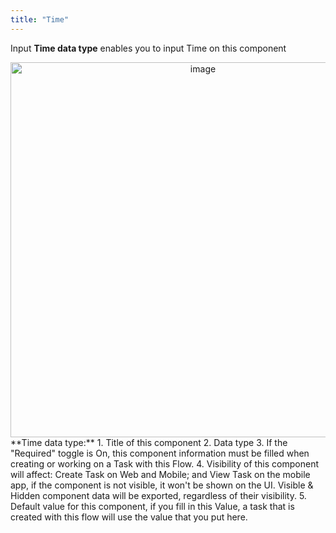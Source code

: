```yaml
---
title: "Time"
---
```


Input **Time data type** enables you to input Time on this component 
<div align="center">
  <img src="https://t3837933.p.clickup-attachments.com/t3837933/b2fd2acb-3ecf-4d10-a969-01533c9d7a23/image.png" alt="image" width="600" />
</div> 
**Time data type:** 
1. Title of this component 
2. Data type 
3. If the "Required" toggle is On, this component information must be filled when creating or working on a Task with this Flow. 
4. Visibility of this component will affect: Create Task on Web and Mobile; and View Task on the mobile app, if the component is not visible, it won't be shown on the UI. Visible & Hidden component data will be exported, regardless of their visibility. 
5. Default value for this component, if you fill in this Value, a task that is created with this flow will use the value that you put here.
